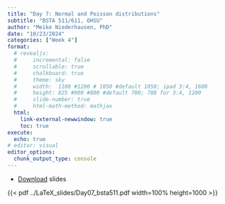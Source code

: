 ```yaml
---
title: "Day 7: Normal and Poisson distributions"
subtitle: "BSTA 511/611, OHSU"
author: "Meike Niederhausen, PhD"
date: "10/23/2024"
categories: ["Week 4"]
format: 
  # revealjs:
  #     incremental: false
  #     scrollable: true
  #     chalkboard: true
  #     theme: sky
  #     width:  1100 #1200 # 1050 #default 1050; ipad 3:4, 1600
  #     height: 825 #900 #800 #default 700; 788 for 3:4, 1200
  #     slide-number: true
  #     html-math-method: mathjax
  html:
    link-external-newwindow: true
    toc: true
execute:
  echo: true
# editor: visual
editor_options: 
  chunk_output_type: console
---
```



* [Download](../LaTeX_slides/Day07_bsta511.pdf) slides



{{< pdf ../LaTeX_slides/Day07_bsta511.pdf width=100% height=1000 >}}
